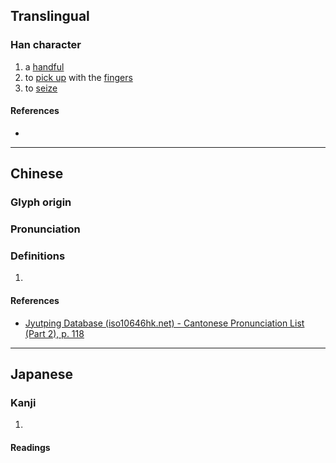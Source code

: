 {{character info}}
==Translingual==

===Han character===
{{Han char|rn=64|rad=手|as=11|sn=14|four=|canj=QYPM|ids=⿰扌虘}}

# a [[handful]]
# to [[pick up]] with the [[finger]]s
# to [[seize]]

====References====
* {{Han ref|kx=0450.150|dkj=12601|dj=0800.340|hdz=31945.020|uh=6463|ud=25699}}

----

==Chinese==
{{zh-forms}}
{{attn|yue|=揸?}}

===Glyph origin===
{{Han etym}}

===Pronunciation===
{{zh-pron
|m=zhā
|c=zaa1
|md=mă
|mc=y
|oc=y
|ma=
|cat=
}}

===Definitions===
{{zh-hanzi}}

# {{rfdef|zh}}

====References====
* [http://www.iso10646hk.net/jp/document/download.jsp Jyutping Database (iso10646hk.net) - Cantonese Pronunciation List (Part 2), p. 118]

----

==Japanese==

===Kanji===
{{ja-kanji|grade=|rs=手11}}

# {{rfdef|ja|sort=手11}}

====Readings====
{{ja-readings|on=[[さ]] (sa), [[しゃ]] (sha), [[が]] (ga), [[な]] (na), [[さい]] (sai), [[せ]] (se)|kun=[[とる]] (toru), [[つかむ]] (tsukamu)}}